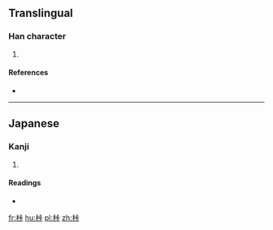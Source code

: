 ==Translingual==

===Han character===
{{Han char|rn=75|rad=木|as=06|sn=10|four=|canj=木卜一卜 (DYMY)}}

# {{defn|Han|sort=木06}}

====References====
* {{Han ref|kx=0526.211|dkj=14796|hdz=21197.081|uh=685B|ud=26715}}

----

==Japanese==

===Kanji===
{{ja-kanji|grade=|rs=木06}}

# {{defn|lang=ja|sort=木06}}

====Readings====
* {{ja-readings|on=|kun=[[かせい]] (kasei)}}

[[fr:桛]]
[[hu:桛]]
[[pl:桛]]
[[zh:桛]]